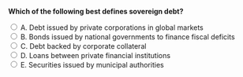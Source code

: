 ::: {.question-block}

<form onsubmit="event.preventDefault(); checkAnswer('module6_mcq_q73')" data-correct-answer="B">
<strong style="display: block;">Which of the following best defines sovereign debt?</strong>

<label><input type="radio" name="module6_mcq_q73" value="A"> A. Debt issued by private corporations in global markets</label><br>
<label><input type="radio" name="module6_mcq_q73" value="B"> B. Bonds issued by national governments to finance fiscal deficits</label><br>
<label><input type="radio" name="module6_mcq_q73" value="C"> C. Debt backed by corporate collateral</label><br>
<label><input type="radio" name="module6_mcq_q73" value="D"> D. Loans between private financial institutions</label><br>
<label><input type="radio" name="module6_mcq_q73" value="E"> E. Securities issued by municipal authorities</label><br>
</form>

<div id="feedback-module6_mcq_q73" class="feedback" style="display:none;">
✅ Correct: B. Sovereign debt represents government borrowing, typically via Treasury securities.
</div>

:::
